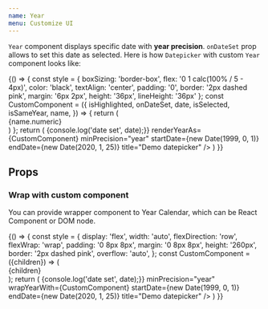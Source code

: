 ```yaml
---
name: Year
menu: Customize UI
---
```


`Year` component displays specific date with __year precision__. `onDateSet` prop allows to set this date as selected. Here is how `Datepicker` with custom `Year` component looks like:

<Playground>
  {() => {
    const style = {
      boxSizing: 'border-box',
      flex: '0 1 calc(100% / 5 - 4px)',
      color: 'black',
      textAlign: 'center',
      padding: '0',
      border: '2px dashed pink',
      margin: '6px 2px',
      height: '36px',
      lineHeight: '36px'
    };
    const CustomComponent = ({
     isHighlighted,
     onDateSet,
     date,
     isSelected,
     isSameYear,
     name,
   }) => {
      return (
        <div style={style}>
          {name.numeric}
        </div>
      )
    };
    return (
      <Datepicker
        onDateSet={date => {console.log('date set', date);}}
        renderYearAs={CustomComponent}
        minPrecision="year"
        startDate={new Date(1999, 0, 1)}
        endDate={new Date(2020, 1, 25)}
        title="Demo datepicker" />
    )
  }}
</Playground>

## Props

<Props of={Year} />

### Wrap with custom component
You can provide wrapper component to Year Calendar, which can be React Component or DOM node.

<Playground>
  {() => {
    const style = {
      display: 'flex',
      width: 'auto',
      flexDirection: 'row',
      flexWrap: 'wrap',
      padding: '0 8px 8px',
      margin: '0 8px 8px',
      height: '260px',
      border: '2px dashed pink',
      overflow: 'auto',
    };
    const CustomComponent = ({children}) => (
      <div style={style}>{children}</div>
    );
    return (
      <Datepicker
        onDateSet={date => {console.log('date set', date);}}
        minPrecision="year"
        wrapYearWith={CustomComponent}
        startDate={new Date(1999, 0, 1)}
        endDate={new Date(2020, 1, 25)}
        title="Demo datepicker" />
    )
  }}
</Playground>

